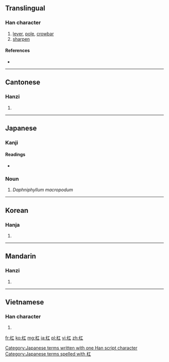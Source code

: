 {{also|槓}}
==Translingual==

===Han character===
{{Han char|rn=75|rad=木|as=03|sn=7|four=4191<sub>0</sub>|canj=木一 (DM), X木一 (XDM)}}

# [[lever]], [[pole]], [[crowbar]]
# [[sharpen]]

====References====
* {{Han ref|kx=0512.130|dkj=14481|dj=0898.030|hdz=21157.010|uh=6760|ud=26464|bh=A7FE|bd=43006}}

----

==Cantonese==

===Hanzi===
{{yue-hanzi|jyut=|y=gong1, gong3}}

# {{defn|lang=yue|sort=木03}}

----

==Japanese==

===Kanji===
{{ja-kanji|grade=|rs=木03}}

====Readings====
* {{ja-readings|on=[[こう]] (kō)|kun=[[てこ]] (teko)}}

===Noun===
{{ja-noun|k|hira=ゆずりは|rom=yuzuriha|kata=ユズリハ}} 

# {{ja-def|ユズリハ}} {{context|ユズリハrarelang=ja|skey=ゆずりは}} ''Daphniphyllum macropodum''

[[Category:Japanese terms written with one Han script character]]
[[Category:Japanese terms spelled with 杠]]
----

==Korean==

===Hanja===
{{ko-hanja|hangeul=강|eumhun=|rv=gang|mr=kang|y=kang}}

# {{defn|lang=ko|sort=木03}}

----

==Mandarin==

===Hanzi===
{{cmn-hanzi|pin=[[gāng]] ([[gang1]])|wg=kang<sup>1</sup>}}

# {{defn|lang=cmn|sort=木03}}

----

==Vietnamese==

===Han character===
{{vi-hantu|[[giang]], [[gông]]|rs=木03}}

# {{defn|lang=vi|sort=木03}}

[[fr:杠]]
[[ko:杠]]
[[mg:杠]]
[[ja:杠]]
[[pl:杠]]
[[vi:杠]]
[[zh:杠]]